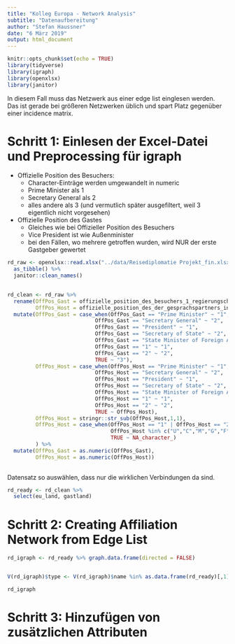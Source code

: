 ```yaml
---
title: "Kolleg Europa - Network Analysis"
subtitle: "Datenaufbereitung"
author: "Stefan Haussner"
date: "6 März 2019"
output: html_document
---
```


```r
knitr::opts_chunk$set(echo = TRUE)
library(tidyverse)
library(igraph)
library(openxlsx)
library(janitor)
```

In diesem Fall muss das Netzwerk aus einer edge list einglesen werden. Das ist gerade bei größeren Netzwerken üblich und spart Platz gegenüber einer incidence matrix.

# Schritt 1: Einlesen der Excel-Datei und Preprocessing für igraph

* Offizielle Position des Besuchers:
    + Character-Einträge werden umgewandelt in numeric
    + Prime Minister als 1
    + Secretary General als 2
    + alles andere als 3 (und vermutlich später ausgefiltert, weil 3 eigentlich nicht vorgesehen)
* Offizielle Position des Gastes
    + Gleiches wie bei Offizieller Position des Besuchers
    + Vice President ist wie Außenminister
    + bei den Fällen, wo mehrere getroffen wurden, wird NUR der erste Gastgeber gewertet


```r
rd_raw <- openxlsx::read.xlsx("../data/Reisediplomatie Projekt_fin.xlsx", sheet = 1, na.strings = ".", detectDates = TRUE) %>% 
  as_tibble() %>% 
  janitor::clean_names()
  

rd_clean <- rd_raw %>% 
  rename(OffPos_Gast = offizielle_position_des_besuchers_1_regierungschef_in_2_aussenminister_in,
         OffPos_Host = offizielle_position_des_der_gesprachspartners_in_im_gastland_1_regierungschef_in_2_aussenminister_in_3_sonstiges_angeben) %>% 
  mutate(OffPos_Gast = case_when(OffPos_Gast == "Prime Minister" ~ "1",
                            OffPos_Gast == "Secretary General" ~ "2",
                            OffPos_Gast == "President" ~ "1",
                            OffPos_Gast == "Secretary of State" ~ "2", 
                            OffPos_Gast == "State Minister of Foreign Affairs" ~ "2", 
                            OffPos_Gast == "1" ~ "1",
                            OffPos_Gast == "2" ~ "2",
                            TRUE ~ "3"),
         OffPos_Host = case_when(OffPos_Host == "Prime Minister" ~ "1",
                            OffPos_Host == "Secretary General" ~ "2",
                            OffPos_Host == "President" ~ "1",
                            OffPos_Host == "Secretary of State" ~ "2", 
                            OffPos_Host == "State Minister of Foreign Affairs" ~ "2", 
                            OffPos_Host == "1" ~ "1",
                            OffPos_Host == "2" ~ "2",
                            TRUE ~ OffPos_Host),
         OffPos_Host = stringr::str_sub(OffPos_Host,1,1),
         OffPos_Host = case_when(OffPos_Host == "1" | OffPos_Host == "2" | OffPos_Host == "3" ~ OffPos_Host,
                                 OffPos_Host %in% c("U","C","M","G","F") ~ "3",
                                 TRUE ~ NA_character_)
         ) %>% 
  mutate(OffPos_Gast = as.numeric(OffPos_Gast),
         OffPos_Host = as.numeric(OffPos_Host))
  
```

Datensatz so auswählen, dass nur die wirklichen Verbindungen da sind.

```r
rd_ready <- rd_clean %>% 
  select(eu_land, gastland)
```

# Schritt 2: Creating Affiliation Network from Edge List

```r
rd_igraph <- rd_ready %>% graph.data.frame(directed = FALSE)


V(rd_igraph)$type <- V(rd_igraph)$name %in% as.data.frame(rd_ready)[,1]

rd_igraph
```

# Schritt 3: Hinzufügen von zusätzlichen Attributen




